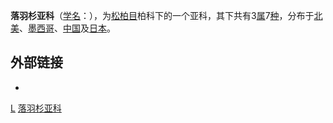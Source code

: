 {{Automatic taxobox
| taxon = Taxodioideae
| authority = [[Endl.|Endl.]] ex [[K.Koch|K.Koch]]
| image = Taxodium mucronatum1.jpg
| image_caption = [[墨西哥落羽杉|墨西哥落羽杉]] ''Taxodium mucronatum''
| type_genus = [[落羽杉属|落羽杉属]] ''Taxodium''
| type_genus_authority = [[Rich.|Rich.]]
| subdivision_ranks = [[属|属]]
| subdivision =
*[[柳杉属|柳杉属]] ''Cryptomeria''
*[[水松|水松属]] ''Glyptostrobus''
*[[落羽杉属|落羽杉属]] ''Taxodium''
}}

'''落羽杉亚科'''（[[学名|学名]]：{{lang|la|Taxodioideae}}），为[[松柏目|松柏目]]柏科下的一个亚科，其下共有3[[属|属]]7[[种|种]]，分布于[[北美|北美]]、[[墨西哥|墨西哥]]、[[中国|中国]]及[[日本|日本]]。

==外部链接==
* {{wikispecies-inline|Taxodioideae|落羽杉亚科}}

{{Plant-stub}}

{{Taxonbar}}
[[Category:杉科|L]]
[[Category:落羽杉亚科|]]